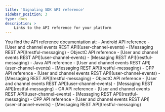 ```yaml
---
title: 'Signaling SDK API reference'
sidebar_position: 3
type: docs
description: >
    Links to the API reference for your platform
---
```




<PlatformWrapper notAllowed="web">
You find the API reference documentation <Vg k="MESS_SDK" /> at:
</PlatformWrapper>

<WebAPI />

<PlatformWrapper platform="android">
-    <Link to="{{Global.SIG_SDK_API_ANDROID}}/index.html">Android API reference</Link>
-    [User and channel events REST API](user-channel-events)
-    [Messaging REST API](restful-messaging)
</PlatformWrapper>

<PlatformWrapper platform="ios">
-    <Link to="{{Global.SIG_SDK_API_IOS}}/docs/headers/API-Overview.html">ObjectC API reference</Link>
-    [User and channel events REST API](user-channel-events)
-    [Messaging REST API](restful-messaging)
</PlatformWrapper>

<PlatformWrapper platform="linux-java">
-    <Link to="{{Global.SIG_SDK_API_LNX_JAVA}}/index.html">Java API reference</Link>
-    [User and channel events REST API](user-channel-events)
-    [Messaging REST API](restful-messaging)
</PlatformWrapper>

<PlatformWrapper platform="linux-cpp">
-    <Link to="{{Global.SIG_SDK_API_WIN_CPP}}/index.html">CPP API reference</Link>
-    [User and channel events REST API](user-channel-events)
-    [Messaging REST API](restful-messaging)
</PlatformWrapper>

<PlatformWrapper platform="macos">
-    <Link to="{{Global.SIG_SDK_API_IOS}}/docs/headers/API-Overview.html">ObjectC API reference</Link>
-    [User and channel events REST API](user-channel-events)
-    [Messaging REST API](restful-messaging)
</PlatformWrapper>

<PlatformWrapper platform="unity">
-    <Link to="{{Global.SIG_SDK_API_CSHARP}}/index.html">C# API reference</Link>
-    [User and channel events REST API](user-channel-events)
-    [Messaging REST API](restful-messaging)
</PlatformWrapper>

<PlatformWrapper platform="windows">
-    <Link to="{{Global.SIG_SDK_API_WIN_CPP}}/index.html">CPP API reference</Link>
-    [User and channel events REST API](user-channel-events)
-    [Messaging REST API](restful-messaging)
</PlatformWrapper>

